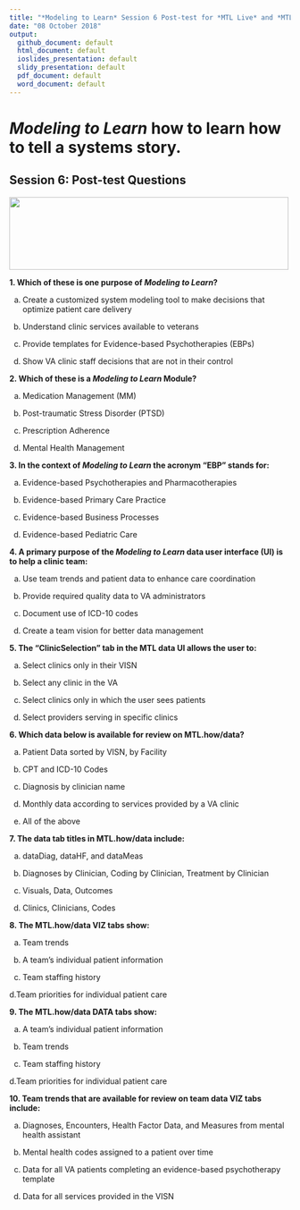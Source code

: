 ```yaml
---
title: "*Modeling to Learn* Session 6 Post-test for *MTL Live* and *MTL Video*"
date: "08 October 2018"
output: 
  github_document: default
  html_document: default
  ioslides_presentation: default
  slidy_presentation: default
  pdf_document: default
  word_document: default
---
```


# *Modeling to Learn* how to learn how to tell a systems story.
<!-- MTL Logo, HTML img tag -->
## Session 6: Post-test Questions	
<img src = "https://raw.githubusercontent.com/lzim/teampsd/teampsd_style/mtl_logo/mtl_testdontguess_sm.png"
     height = "130" width = "500">  
	
**1. Which of these is one purpose of *Modeling to Learn*?**	

a. Create a customized system modeling tool to make decisions that optimize patient care delivery  

b. Understand clinic services available to veterans  

c. Provide templates for Evidence-based Psychotherapies (EBPs)  

d. Show VA clinic staff decisions that are not in their control  


**2. Which of these is a *Modeling to Learn* Module?**	

a. Medication Management (MM)  

b. Post-traumatic Stress Disorder (PTSD)  

c. Prescription Adherence  

d. Mental Health Management  

		
**3. In the context of *Modeling to Learn* the acronym "EBP" stands for:**	

a. Evidence-based Psychotherapies and Pharmacotherapies  

b. Evidence-based Primary Care Practice  

c. Evidence-based Business Processes  

d. Evidence-based Pediatric Care  

		
**4. A primary purpose of the *Modeling to Learn* data user interface (UI) is to help a clinic team:**	

a. Use team trends and patient data to enhance care coordination  

b. Provide required quality data to VA administrators  

c. Document use of ICD-10 codes  

d. Create a team vision for better data management  

		
**5. The “ClinicSelection” tab in the MTL data UI allows the user to:**	

a. Select clinics only in their VISN  

b. Select any clinic in the VA  

c. Select clinics only in which the user sees patients  

d. Select providers serving in specific clinics  
	
			
**6. Which data below is available for review on MTL.how/data?**	

a. Patient Data sorted by VISN, by Facility  

b. CPT and ICD-10 Codes  

c. Diagnosis by clinician name  

d. Monthly data according to services provided by a VA clinic  

e. All of the above  

		
**7. The data tab titles in MTL.how/data include:**	

a. dataDiag, dataHF, and dataMeas  

b. Diagnoses by Clinician, Coding by Clinician, Treatment by Clinician  

c. Visuals, Data, Outcomes  

d. Clinics, Clinicians, Codes  

		
**8. The MTL.how/data VIZ tabs show:**	

a. Team trends  

b. A team's individual patient information  

c. Team staffing history  

d.Team priorities for individual patient care  

				
**9. The MTL.how/data DATA tabs show:**	

a. A team's individual patient information  

b. Team trends  

c. Team staffing history  

d.Team priorities for individual patient care  

				
**10. Team trends that are available for review on team data VIZ tabs include:**	

a. Diagnoses, Encounters, Health Factor Data, and Measures from mental health assistant  

b. Mental health codes assigned to a patient over time  

c. Data for all VA patients completing an evidence-based psychotherapy template  

d. Data for all services provided in the VISN  

